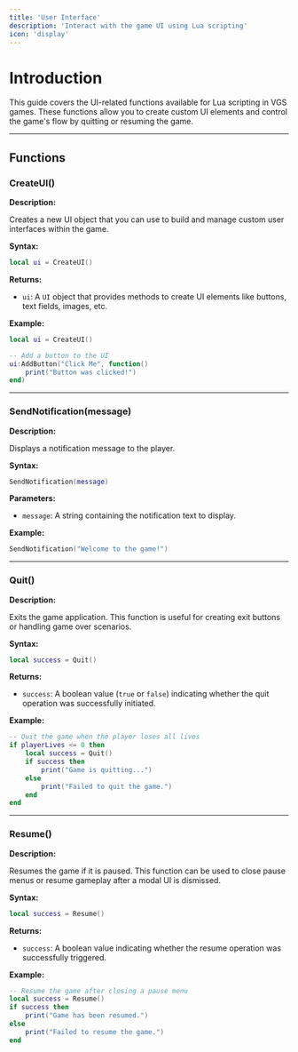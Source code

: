 ```yaml
---
title: 'User Interface'
description: 'Interact with the game UI using Lua scripting'
icon: 'display'
---
```


# Introduction

This guide covers the UI-related functions available for Lua scripting in VGS games. These functions allow you to create custom UI elements and control the game's flow by quitting or resuming the game.

---

## Functions

### CreateUI()

**Description:**

Creates a new UI object that you can use to build and manage custom user interfaces within the game.

**Syntax:**

```lua
local ui = CreateUI()
```

**Returns:**

- `ui`: A `UI` object that provides methods to create UI elements like buttons, text fields, images, etc.

**Example:**

```lua
local ui = CreateUI()

-- Add a button to the UI
ui:AddButton("Click Me", function()
    print("Button was clicked!")
end)
```

---

### SendNotification(message)

**Description:**

Displays a notification message to the player.

**Syntax:**

```lua
SendNotification(message)
```

**Parameters:**

- `message`: A string containing the notification text to display.

**Example:**

```lua
SendNotification("Welcome to the game!")
```

---

### Quit()

**Description:**

Exits the game application. This function is useful for creating exit buttons or handling game over scenarios.

**Syntax:**

```lua
local success = Quit()
```

**Returns:**

- `success`: A boolean value (`true` or `false`) indicating whether the quit operation was successfully initiated.

**Example:**

```lua
-- Quit the game when the player loses all lives
if playerLives <= 0 then
    local success = Quit()
    if success then
        print("Game is quitting...")
    else
        print("Failed to quit the game.")
    end
end
```

---

### Resume()

**Description:**

Resumes the game if it is paused. This function can be used to close pause menus or resume gameplay after a modal UI is dismissed.

**Syntax:**

```lua
local success = Resume()
```

**Returns:**

- `success`: A boolean value indicating whether the resume operation was successfully triggered.

**Example:**

```lua
-- Resume the game after closing a pause menu
local success = Resume()
if success then
    print("Game has been resumed.")
else
    print("Failed to resume the game.")
end
```
